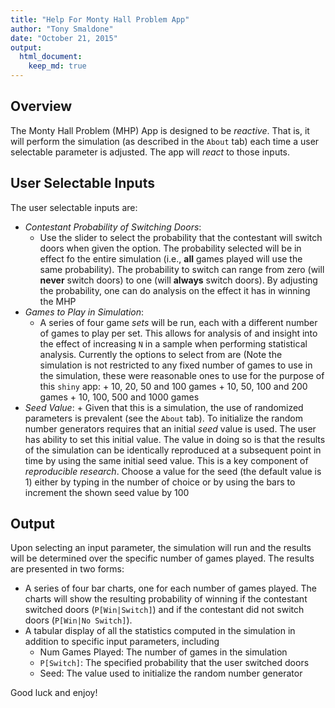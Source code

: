 ```yaml
---
title: "Help For Monty Hall Problem App"
author: "Tony Smaldone"
date: "October 21, 2015"
output: 
  html_document:
    keep_md: true
---
```


## Overview

The Monty Hall Problem (MHP) App is designed to be *reactive*. That is, it will
perform the simulation (as described in the `About` tab) each time a user
selectable parameter is adjusted. The app will *react* to those inputs. 

## User Selectable Inputs

The user selectable inputs are:

* *Contestant Probability of Switching Doors*:
    + Use the slider to select the probability that the contestant will switch
      doors when given the option. The probability selected will be in effect fo
      the entire simulation (i.e., **all** games played will use the same probability).
      The probability to switch can range from zero (will **never** switch doors) to
      one (will **always** switch doors). By adjusting the probability, one can do analysis
      on the effect it has in winning the MHP
* *Games to Play in Simulation*:
     + A series of four game *sets* will be run, each with a different number of
       games to play per set. This allows for analysis of and insight into the 
       effect of increasing `N` in a sample when performing statistical analysis.
       Currently the options to select from are (Note the simulation is not
       restricted to any fixed number of games to use in the simulation, these
       were reasonable ones to use for the purpose of this `shiny` app:
           + 10, 20, 50 and 100 games
           + 10, 50, 100 and 200 games
           + 10, 100, 500 and 1000 games
* *Seed Value*:
      + Given that this is a simulation, the use of randomized parameters is
        prevalent (see the `About` tab). To initialize the random number
        generators requires that an initial *seed* value is used. The user has
        ability to set this initial value. The value in doing so is that the
        results of the simulation can be identically reproduced at a subsequent
        point in time by using the same initial seed value. This is a key 
        component of *reproducible research*. Choose a value for the seed (the
        default value is 1) either by typing in the number of choice or by using
        the bars to increment the shown seed value by 100

## Output

Upon selecting an input parameter, the simulation will run and the results will
be determined over the specific number of games played. The results are presented
in two forms:

* A series of four bar charts, one for each number of games played. The charts will
show the resulting probability of winning if the contestant switched doors
(`P[Win|Switch]`) and if the contestant did not switch doors (`P[Win|No Switch]`).
* A tabular display of all the statistics computed in the simulation in addition
to specific input parameters, including
   + Num Games Played: The number of games in the simulation
   + `P[Switch]`: The specified probability that the user switched doors
   + Seed: The value used to initialize the random number generator

Good luck and enjoy!